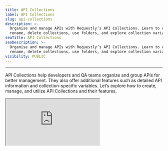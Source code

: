 ```yaml
---
title: API Collections
label: API Collections
slug: api-collections
description: >-
  Organise and manage APIs with Requestly’s API Collections. Learn to create,
  rename, delete collections, use folders, and explore collection variables.
seoTitle: API Collections
seoDescription: >-
  Organise and manage APIs with Requestly’s API Collections. Learn to create,
  rename, delete collections, use folders, and explore collection variables.
visibility: PUBLIC
---
```

***

API Collections help developers and QA teams organize and group APIs for better management. They also offer additional features such as detailed API information and collection-specific variables. Let’s explore how to create, manage, and utilize API Collections and their features.

<iframe src="https://youtu.be/m8wdY3oSGRc" />

## Create API Collection

**Step 1:** Click **+ New** and select **Collection**.

<img src="/images/api-collections/dd563ae7-3b5e-4cc3-bc1b-cab7f320e655.png" align="center" fullwidth="false" />

**Step 2:** Provide a descriptive name (e.g., “User Management APIs”) and hit **Enter**.

<img src="/images/api-collections/b70f2bcc-babf-4cc7-88ae-041b34ee52c4.png" align="center" fullwidth="false" />

Once a collection is created, you can add requests and sub-collections.

## Rename API Collection

**Step 1:** Click the **More** icon next to the collection name you want to rename, then select Rename.

<img src="/images/api-collections/20d1b453-9b81-41d6-9ccb-b1d88565bbb4.png" align="center" fullwidth="false" />

**Step 2:** An inline input field will appear with the current name. Update the name and press **Enter** to save the changes.

<img src="/images/api-collections/4de28886-60d0-43ef-bdc2-6276b620ba67.png" align="center" fullwidth="false" />

## Delete API Collection

**Step 1:** Click the **More** icon next to the collection name and select `Delete`.

**Step 2:** Confirm the action in the Delete Collection prompt.

<img src="/images/api-collections/d2a40907-a43b-49fb-a0a7-993ac656194a.png" alt="Confirm Delete Collection prompt with buttons labeled Cancel and Delete Collection" align="center" fullwidth="true" />

<Warning>
  Make sure you are deleting the correct collection. Deleted collections are permanently removed and cannot be recovered.
</Warning>

## Create Folders

Folders allow you to create sub-groups within a collection. They can have their own collection variables and share all the features of a collection. Folders(Sub-Collections) inherit all the collection variables from its parent. However, You can override parent-collection variables by defining a collection variable inside the sub-collection.

**Step 1:** Click on the Add Folder icon next to the collection name.

<img src="/images/api-collections/5c310619-cd51-4d23-bbd5-100c88839522.png" align="center" fullwidth="false" />

**Step 2:** Provide a descriptive name (e.g., “Login APIs”) and press **Enter**.

<img src="/images/api-collections/d1cd375d-dbd3-4c1c-a8b3-f623428a8fec.png" align="center" fullwidth="false" />

## Collection Variables

Collections include a **collection variables** feature that allows you to define and manage reusable values specific to the collection. Collection Variables are defined as key-value pairs that work as the base set of variables for collections. They can be used in API definitions with double curly braces `{{collection_variable}}`

Learn more about this feature on the [Variables](/general/api-client/environments-and-variables) page.
